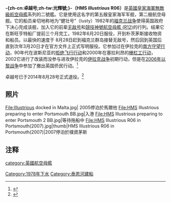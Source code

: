{{for|二战航母|光辉号航空母舰 (87)}}
{{noteTA
|T=zh-cn:卓越号航空母舰 (R06); zh-tw:光輝號航空母艦 (R06);
|1=zh-cn:卓越号; zh-tw:光輝號;
|2=zh-hans:卓越号; zh-hant:光輝號;
}}
{{軍艦模板
|名稱= -{zh-cn:卓越号;zh-tw:光輝號;}- [[File:Naval_Ensign_of_the_United_Kingdom.svg|30px]]<br /><small>HMS Illustrious (R06)</small>
|圖片= [[File:HMS_Illustrious_1.jpg|300px]] 
|照片說明= 
|艦種= [[航空母艦|航空母艦]]
|艦級= [[無敵級航空母艦|無敵級]]
|前型= [[大膽級航空母艦|大膽級]]<br/>[[半人馬級航空母艦|半人馬級]]
|次型= [[伊丽莎白女王級航空母艦|伊丽莎白女王級]]
|同型= 3艘
|竣工= 1982年
|狀態= {{Ship in active service}}
|排水= 16,970噸（空載）/ 20,710噸（滿載）
|標準= 
|基準= 
|滿載= 
|長度= 209米（690呎）
|飛行甲板寬度：36米（120呎）
|吃水= 8米（26呎）
|飛行=
|鍋爐= COGOG 動力系統
|引擎= 四座[[勞斯萊斯|勞斯萊斯]]奧林帕斯蒸氣渦輪機 
|極速= 28節，巡航速度為18節
|續航= 7,000海里
|燃料= 柴油
|乘員= 650名艦員，350名飛行人員，可額外搭載500名皇家海軍陸戰隊队员
|艦載機= 20架或以上，其中包括16架[[海鹞战斗攻击机|海鹞战斗攻击机]]或6架[[海王反潛直升機|海王反潛直升機]]
|裝備=三具近防衛飛彈發射器<br>20毫米方陣近迫武器系統兩門<br>2x20mm[[方陣快砲|方陣快砲]],<br>2 x 對空砲20mm L/70 KBA 於GAM-B01單座砲塔,<br>4.5吋(114 mm)Mark 8 艦砲
|裝甲= 
|射控裝置=2 x Type 909 GWS-30 火控雷達
|偵搜設備= Type 1022/965P 對空[[雷達|雷達]]<br>Type 996/992Q  3-D雷達<br>Type 2050 / 2016搜索[[聲納|聲納]]<br>Type 162 海底描繪聲納
|其他= Type 1007 導航雷達
|綽號="Lusty"
|Ship honours=
|Ship captured=
|Ship fate=
|Ship status=
|Ship badge=<!-- 檔案不存在 [[File:HMS_Illustrious_badge.jpg|100px]] ，可從英文維基百科取得 -->
}}

'''-{zh-cn:卓越号;zh-tw:光輝號;}-（HMS ''Illustrious'' R06）'''是[[英國|英國]][[皇家海軍|皇家海軍]][[無敵級航空母艦|無敵級航空母艦]]系列的二號艦。它是使用这名字的第五艘皇家海军军舰，第二艘航空母舰。它的船员亲切地称地为“健壮号”（lusty）1982年的[[福克兰战争|福克兰战争]]使得英国政府下决心完成该舰，加入它的前辈[[无敌号|无敌号]]和[[競技神號航空母艦_(R12)|競技神號航空母艦 (R12)]]的行列。结果它在斯旺亨特船厂提前三个月完工，1982年6月20日服役，开到朴茨茅斯接收物资和船员。以最快的速度于 8月28日赶到福克兰群岛接替无敌号，然后回到英国后直到次年3月20日才在官方文件上正式写明服役。它参加过在伊拉克的[[南方守望行动|南方守望行动]]，90年代在波斯尼亚的[[拒绝飞行行动|拒绝飞行行动]]和2000年在塞拉利昂的[[栅栏工行动|栅栏工行动]]，2002它进行了改装而没参与进攻伊拉克的[[伊拉克战争|伊拉克战争]]初期行动，但是在[[2006年以黎战争|2006年以黎战争]]中参加了撤出英国侨民行动。<ref>{{Cite web |url=http://www.gmw.cn/01gmrb/2006-07/17/content_450481.htm |title=以军首次轰炸贝鲁特 西方国家纷纷撤侨 |accessdate=2014-05-18 |archive-date=2014-05-18 |archive-url=https://web.archive.org/web/20140518115848/http://www.gmw.cn/01gmrb/2006-07/17/content_450481.htm |dead-url=no }}</ref>

卓越号已于2014年8月28号正式退役。<ref>{{cite news | url = http://military.people.com.cn/n/2014/0829/c1011-25564744.html | title = 英国皇家海军卓越号航母退役 | publisher = 人民网 | date = 2014年8月30日 | accessdate = 2014年8月30日 | archive-date = 2014年9月3日 | archive-url = https://web.archive.org/web/20140903212442/http://military.people.com.cn/n/2014/0829/c1011-25564744.html | dead-url = no }}</ref>

==照片==
<gallery>
File:Illustrious docked in Malta.jpg| 2005停泊於馬爾他
File:HMS Illustrious preparing to enter Portsmouth BB.jpg|入港
File:HMS Illustrious preparing to enter Portsmouth 2 BB.jpg|等待拖船中
File:HMS Illustrious R06 in Portsmouth(2007).jpg|thumb|HMS Illustrious R06 in Portsmouth(2007)|2007停泊於樸資茅斯

</gallery>

==注释==
<references/>

{{英國海軍航空母艦}}

[[category:英國航空母艦|category:英國航空母艦]]
[[Category:1978年下水|Category:1978年下水]]
[[Category:泰恩河建船|Category:泰恩河建船]]